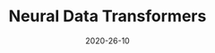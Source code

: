 ---
title: Neural Data Transformers
date: "2020-26-10"
pub_info: In review
authors:
    - Joel Ye
    - Chethan Pandarinath
code: https://github.com/snel-repo/neural-data-transformers
slides: https://docs.google.com/presentation/d/141rfFw0EvMB5A4Txc_988T8IOr3XeVBjFys35N01mu8/edit?usp=sharing
video: https://www.youtube.com/watch?v=lEXSdoIGNWY
image: "ndt.png"
---